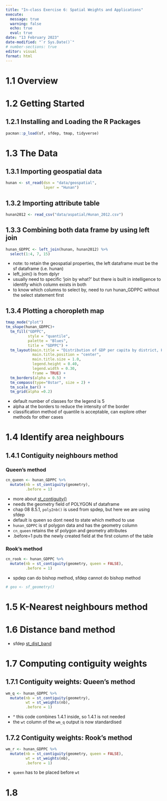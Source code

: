 ```yaml
---
title: "In-class Exercise 6: Spatial Weights and Applications"
execute: 
  message: true
  warning: false
  echo: true
  eval: true
date: "13 February 2023"
date-modified: "`r Sys.Date()`"
# number-sections: true
editor: visual
format: html
---
```


# 1.1 Overview

# 1.2 Getting Started

## 1.2.1 Installing and Loading the R Packages

```r
pacman::p_load(sf, sfdep, tmap, tidyverse)
```

# 1.3 The Data

## 1.3.1 Importing geospatial data

```r
hunan <- st_read(dsn = "data/geospatial", 
                 layer = "Hunan")
```

## 1.3.2 Importing attribute table

```r
hunan2012 <- read_csv("data/aspatial/Hunan_2012.csv")
```

## 1.3.3 Combining both data frame by using left join

```r
hunan_GDPPC <- left_join(hunan, hunan2012) %>% 
  select(1:4, 7, 15)
```

-   note: to retain the geospatial properties, the left dataframe must be the sf dataframe (i.e. hunan)
-   left_join() is from dplyr
-   usually need to specific 'join by what?' but there is built in intelligence to identify which column exists in both
-   to know which columns to select by, need to run hunan_GDPPC without the select statement first

## 1.3.4 Plotting a choropleth map

```r
tmap_mode("plot")
tm_shape(hunan_GDPPC)+
  tm_fill("GDPPC", 
          style = "quantile", 
          palette = "Blues",
          title = "GDPPC") +
  tm_layout(main.title = "Distribution of GDP per capita by district, Hunan Province",
            main.title.position = "center",
            main.title.size = 1.0,
            legend.height = 0.40, 
            legend.width = 0.30,
            frame = TRUE) +
  tm_borders(alpha = 0.5) +
  tm_compass(type="8star", size = 2) +
  tm_scale_bar() +
  tm_grid(alpha =0.2)
```

-   default number of classes for the legend is 5
-   alpha at the borders to reduce the intensity of the border
-   classification method of quantile is acceptable, can explore other methods for other cases

# 1.4 Identify area neighbours

## 1.4.1 Contiguity neighbours method

### Queen's method

```r
cn_queen <- hunan_GDPPC %>%
  mutate(nb = st_contiguity(geometry),
         .before = 1)
```

-   more about [st_contiguity()](https://sfdep.josiahparry.com/reference/st_contiguity.html)
-   needs the geometry field of POLYGON sf dataframe
-   chap 08 8.5.1, `poly2nb()` is used from spdep, but here we are using sfdep
-   default is queen so dont need to state which method to use
-   `hunan_GDPPC` is sf polygon data and has the geometry column
-   `cn_queen` retains the sf polygon and geometry attributes
-   .before=1 puts the newly created field at the first column of the table

### Rook's method

```r
cn_rook <- hunan_GDPPC %>%
  mutate(nb = st_contiguity(geometry, queen = FALSE),
         .before = 1)
```

-   spdep can do bishop method, sfdep cannot do bishop method

```r
# geo <- sf_geometry()
```

# 1.5 K-Nearest neighbours method

# 1.6 Distance band method

-   sfdep [st_dist_band](https://sfdep.josiahparry.com/reference/st_dist_band.html)

# 1.7 Computing contiguity weights

## 1.7.1 Contiguity weights: Queen's method

```r
wm_q <- hunan_GDPPC %>%
  mutate(nb = st_contiguity(geometry),
         wt = st_weights(nb),
         .before = 1)
```

-   \^ this code combines 1.4.1 inside, so 1.4.1 is not needed
-   the `wt` column of the `wm_q` output is now standardised

## 1.7.2 Contiguity weights: Rook's method

```r
wm_r <- hunan_GDPPC %>%
  mutate(nb = st_contiguity(geometry, queen = FALSE),
         wt = st_weights(nb),
         .before = 1)
```

-   `queen` has to be placed before `wt`

# 1.8
